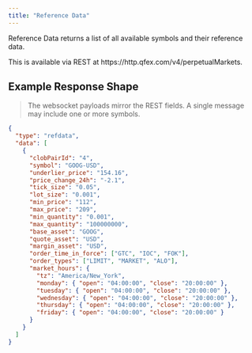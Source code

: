 ```yaml
---
title: "Reference Data"
---
```


Reference Data returns a list of all available symbols and their reference data.

<Note>
  This is available via REST at https://http.qfex.com/v4/perpetualMarkets.
</Note>

## Example Response Shape

> The websocket payloads mirror the REST fields. A single message may include one or more symbols.

```json
{
  "type": "refdata",
  "data": [
    {
      "clobPairId": "4",
      "symbol": "GOOG-USD",
      "underlier_price": "154.16",
      "price_change_24h": "-2.1",
      "tick_size": "0.05",
      "lot_size": "0.001",
      "min_price": "112",
      "max_price": "209",
      "min_quantity": "0.001",
      "max_quantity": "100000000",
      "base_asset": "GOOG",
      "quote_asset": "USD",
      "margin_asset": "USD",
      "order_time_in_force": ["GTC", "IOC", "FOK"],
      "order_types": ["LIMIT", "MARKET", "ALO"],
      "market_hours": {
        "tz": "America/New_York",
        "monday": { "open": "04:00:00", "close": "20:00:00" },
        "tuesday": { "open": "04:00:00", "close": "20:00:00" },
        "wednesday": { "open": "04:00:00", "close": "20:00:00" },
        "thursday": { "open": "04:00:00", "close": "20:00:00" },
        "friday": { "open": "04:00:00", "close": "20:00:00" }
      }
    }
  ]
}
```
